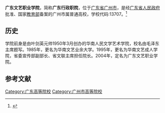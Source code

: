 {{Primarysources|time=2020-07-26T14:29:01+00:00}}
{{Infobox University
| name = 广东文艺职业学院
| SealImage = 
| established = 1951年
| type = [[公立大学|公立高等职业学校]]
| President = 
| address = {{CHN}}[[广东省|广东省]][[广州市|广州市]][[番禺区|番禺区]]市广路242号(番禺主校区)<br>{{CHN}}[[广东省|广东省]][[广州市|广州市]][[番禺区|番禺区]]市广路250号(郭兰英分院)<br>{{CHN}}[[广东省|广东省]][[广州市|广州市]][[海珠区|海珠区]]海联路25号(海联路校区)
| nickname = 
| telephone = 020-34810201
| website = http://www.gdla.edu.cn
| EnglishName = Guangdong literary Vocational College
| district = [[广州市|广州市]]
| grades = 
}}

'''广东文艺职业学院'''，简称'''广东行政职院'''，位于[[广东省|广东省]][[广州市|广州市]]，是经[[广东省人民政府|广东省人民政府]]批准、国家[[中华人民共和国教育部|教育部]]备案的广州市属普通高校，学校代码:13707。<ref>{{Cite web|title=广东行政职业学院|url=https://www.gdxzzy.edu.cn/|accessdate=|author=|date=|format=|publisher=|language=|archive-date=2020-07-26|archive-url=https://web.archive.org/web/20200726142607/https://www.gdxzzy.edu.cn/|dead-url=no}}</ref>

== 历史 ==

学院前身是由叶剑英元帅1950年3月创办的华南人民文学艺术学院，校名由毛泽东主席题写。1985年，更名为华南文艺业余大学。1995年，更名为华南文艺成人学院，省委宣传部副部长、省文联主席担任院长。2004年，定名为广东文艺职业学院。

== 参考文献 ==

<references />
{{School-stub}}
{{广东高等院校}}
[[Category:广东高等院校|Category:广东高等院校]]
[[Category:广州市高等院校|Category:广州市高等院校]]
